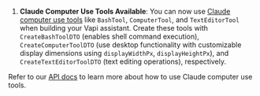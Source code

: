 1. **Claude Computer Use Tools Available**: You can now use [Claude computer use tools](https://www.anthropic.com/news/3-5-models-and-computer-use) like `BashTool`, `ComputerTool`, and `TextEditorTool` when building your Vapi assistant. Create these tools with `CreateBashToolDTO` (enables shell command execution), `CreateComputerToolDTO` (use desktop functionality with customizable display dimensions using `displayWidthPx`, `displayHeightPx`), and `CreateTextEditorToolDTO` (text editing operations), respectively.

Refer to our [API docs](https://api.vapi.ai/api) to learn more about how to use Claude computer use tools.